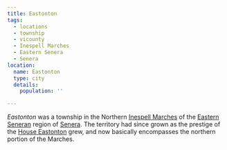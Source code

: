 ```yaml
---
title: Eastonton
tags:
  - locations
  - township
  - vicounty
  - Inespell Marches
  - Eastern Senera
  - Senera
location:
  name: Eastonton
  type: city
  details:
    population: ''

---
```


*Eastonton* was a township in the Northern
[Inespell Marches](/locations/inespell-marches) of the
[Eastern Seneran](/locations/eastern-senera) region of [Senera](/locations/senera). The
territory had since grown as the prestige of the
[House Eastonton](/families/house-eastonton/) grew, and now basically
encompasses the northern portion of the Marches.
